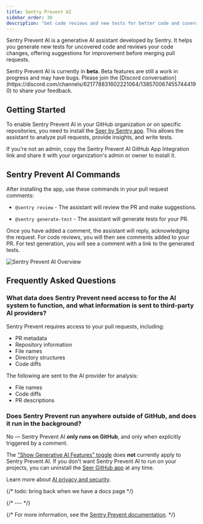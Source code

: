 ```yaml
---
title: Sentry Prevent AI
sidebar_order: 30
description: "Get code reviews and new tests for better code and coverage using Sentry Prevent AI."
---
```


Sentry Prevent AI is a generative AI assistant developed by Sentry. It helps you generate new tests for uncovered code and reviews your code changes, offering suggestions for improvement before merging pull requests.

<Alert>
  Sentry Prevent AI is currently in <strong>beta</strong>. Beta features are still a work in progress and may have bugs. Please join the [Discord conversation](https://discord.com/channels/621778831602221064/1385700674557444190) to share your feedback.
</Alert>

## Getting Started

To enable Sentry Prevent AI in your GitHub organization or on specific repositories, you need to install the [Seer by Sentry app](https://github.com/apps/seer-by-sentry). This allows the assistant to analyze pull requests, provide insights, and write tests.

If you're not an admin, copy the Sentry Prevent AI GitHub App Integration link and share it with your organization's admin or owner to install it.

## Sentry Prevent AI Commands

After installing the app, use these commands in your pull request comments:

-  `@sentry review` - The assistant will review the PR and make suggestions.

- `@sentry generate-test` - The assistant will generate tests for your PR.

Once you have added a comment, the assistant will reply, acknowledging the request. For code reviews, you will then see comments added to your PR. For test generation, you will see a comment with a link to the generated tests.

![Sentry Prevent AI Overview](./img/sentry-prevent-review.png)

## Frequently Asked Questions

### What data does Sentry Prevent need access to for the AI system to function, and what information is sent to third-party AI providers?

Sentry Prevent requires access to your pull requests, including:

- PR metadata
- Repository information
- File names
- Directory structures
- Code diffs

The following are sent to the AI provider for analysis:

- File names
- Code diffs
- PR descriptions

### Does Sentry Prevent run anywhere outside of GitHub, and does it run in the background?

No — Sentry Prevent AI **only runs on GitHub**, and only when explicitly triggered by a comment.

The ["Show Generative AI Features" toggle](https://sentry.io/orgredirect/organizations/:orgslug/settings/#hideAiFeatures) does **not** currently apply to Sentry Prevent AI. If you don't want Sentry Prevent AI to run on your projects, you can uninstall the [Seer GitHub app](https://github.com/apps/seer-by-sentry) at any time.

Learn more about [AI privacy and security](/product/ai-in-sentry/ai-privacy-and-security/).

{/* todo: bring back when we have a docs page */}

{/* --- */}

{/* For more information, see the [Sentry Prevent documentation](https://docs.sentry.io/). */}